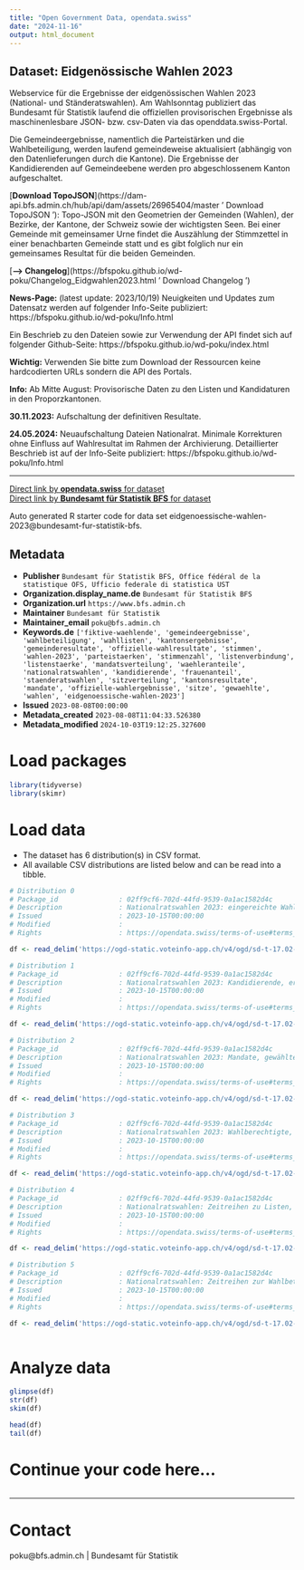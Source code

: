 ```yaml
---
title: "Open Government Data, opendata.swiss"
date: "2024-11-16"
output: html_document
---
```


## Dataset: Eidgenössische Wahlen 2023

Webservice für die Ergebnisse der eidgenössischen Wahlen 2023 (National- und Ständeratswahlen). Am Wahlsonntag publiziert das Bundesamt für Statistik laufend die offiziellen provisorischen Ergebnisse als maschinenlesbare JSON- bzw. csv-Daten via das openddata.swiss-Portal.

Die Gemeindeergebnisse, namentlich die Parteistärken und die Wahlbeteiligung, werden laufend gemeindeweise aktualisiert (abhängig von den Datenlieferungen durch die Kantone). Die Ergebnisse der Kandidierenden auf Gemeindeebene werden pro abgeschlossenem Kanton aufgeschaltet.

[__Download TopoJSON__](https://dam-api.bfs.admin.ch/hub/api/dam/assets/26965404/master ' Download TopoJSON '): Topo-JSON mit den Geometrien der Gemeinden (Wahlen), der Bezirke, der Kantone, der Schweiz sowie der wichtigsten Seen. Bei einer Gemeinde mit gemeinsamer Urne findet die Auszählung der Stimmzettel in einer benachbarten Gemeinde statt und es gibt folglich nur ein gemeinsames Resultat für die beiden Gemeinden.

[__--> Changelog__](https://bfspoku.github.io/wd-poku/Changelog_Eidgwahlen2023.html ' Download Changelog ')

__News-Page:__ (latest update: 2023/10/19) Neuigkeiten und Updates zum Datensatz werden auf folgender Info-Seite publiziert:
https://bfspoku.github.io/wd-poku/Info.html

Ein Beschrieb zu den Dateien sowie zur Verwendung der API findet sich auf folgender Github-Seite:
https://bfspoku.github.io/wd-poku/index.html

__Wichtig:__ Verwenden Sie bitte zum Download der Ressourcen keine hardcodierten URLs sondern die API des Portals.

__Info:__ Ab Mitte August: Provisorische Daten zu den Listen und Kandidaturen in den Proporzkantonen.

__30.11.2023:__ Aufschaltung der definitiven Resultate.

__24.05.2024:__ Neuaufschaltung Dateien Nationalrat. Minimale Korrekturen ohne Einfluss auf Wahlresultat im Rahmen der Archivierung. Detaillierter Beschrieb ist auf der Info-Seite publiziert:
https://bfspoku.github.io/wd-poku/Info.html

---

[Direct link by **opendata.swiss** for dataset](https://opendata.swiss/de/dataset/eidg-wahlen-2023)<br>
[Direct link by **Bundesamt für Statistik BFS** for dataset](https://www.bfs.admin.ch/bfs/de/home/statistiken/politik/wahlen.html)

Auto generated R starter code for data set eidgenoessische-wahlen-2023@bundesamt-fur-statistik-bfs.

## Metadata

- **Publisher** `Bundesamt für Statistik BFS, Office fédéral de la statistique OFS, Ufficio federale di statistica UST`
- **Organization.display_name.de** `Bundesamt für Statistik BFS`
- **Organization.url** `https://www.bfs.admin.ch`
- **Maintainer** `Bundesamt für Statistik`
- **Maintainer_email** `poku@bfs.admin.ch`
- **Keywords.de** `['fiktive-waehlende', 'gemeindeergebnisse', 'wahlbeteiligung', 'wahllisten', 'kantonsergebnisse', 'gemeinderesultate', 'offizielle-wahlresultate', 'stimmen', 'wahlen-2023', 'parteistaerken', 'stimmenzahl', 'listenverbindung', 'listenstaerke', 'mandatsverteilung', 'waehleranteile', 'nationalratswahlen', 'kandidierende', 'frauenanteil', 'staenderatswahlen', 'sitzverteilung', 'kantonsresultate', 'mandate', 'offizielle-wahlergebnisse', 'sitze', 'gewaehlte', 'wahlen', 'eidgenoessische-wahlen-2023']`
- **Issued** `2023-08-08T00:00:00`
- **Metadata_created** `2023-08-08T11:04:33.526380`
- **Metadata_modified** `2024-10-03T19:12:25.327600`


# Load packages

```r

library(tidyverse)
library(skimr)

```

# Load data

-   The dataset has 6 distribution(s) in CSV format.
-   All available CSV distributions are listed below and can be read into a tibble.

```r

# Distribution 0
# Package_id               : 02ff9cf6-702d-44fd-9539-0a1ac1582d4c
# Description              : Nationalratswahlen 2023: eingereichte Wahllisten, Listenverbindungen, erhaltene Stimmen, Listenstärke und Mandate (Kantone).
# Issued                   : 2023-10-15T00:00:00
# Modified                 : 
# Rights                   : https://opendata.swiss/terms-of-use#terms_by

df <- read_delim('https://ogd-static.voteinfo-app.ch/v4/ogd/sd-t-17.02-NRW2023-listen-appendix.csv')

# Distribution 1
# Package_id               : 02ff9cf6-702d-44fd-9539-0a1ac1582d4c
# Description              : Nationalratswahlen 2023: Kandidierende, erhaltene Stimmen und Status (gewählt/nicht gewählt) (Kantone, Gemeinden)
# Issued                   : 2023-10-15T00:00:00
# Modified                 : 
# Rights                   : https://opendata.swiss/terms-of-use#terms_by

df <- read_delim('https://ogd-static.voteinfo-app.ch/v4/ogd/sd-t-17.02-NRW2023-kandidierende-appendix.csv')

# Distribution 2
# Package_id               : 02ff9cf6-702d-44fd-9539-0a1ac1582d4c
# Description              : Nationalratswahlen 2023: Mandate, gewählte Frauen und Männer, Parteistärke sowie Veränderung zu den letzten Wahlen und stärkste Partei (Schweiz, Kantone, Gemeinden).
# Issued                   : 2023-10-15T00:00:00
# Modified                 : 
# Rights                   : https://opendata.swiss/terms-of-use#terms_by

df <- read_delim('https://ogd-static.voteinfo-app.ch/v4/ogd/sd-t-17.02-NRW2023-parteien-appendix.csv')

# Distribution 3
# Package_id               : 02ff9cf6-702d-44fd-9539-0a1ac1582d4c
# Description              : Nationalratswahlen 2023: Wahlberechtigte, Wählende, Wahlbeteiligung und Veränderung der Wahlbeteiligung (Schweiz, Kantone, Gemeinden).
# Issued                   : 2023-10-15T00:00:00
# Modified                 : 
# Rights                   : https://opendata.swiss/terms-of-use#terms_by

df <- read_delim('https://ogd-static.voteinfo-app.ch/v4/ogd/sd-t-17.02-NRW2023-wahlbeteiligung-appendix.csv')

# Distribution 4
# Package_id               : 02ff9cf6-702d-44fd-9539-0a1ac1582d4c
# Description              : Nationalratswahlen: Zeitreihen zu Listen, Kandidierenden, Parteistärken, Mandaten, gewählten Frauen und Männern, stärkste Partei (Schweiz, Kantone).
# Issued                   : 2023-10-15T00:00:00
# Modified                 : 
# Rights                   : https://opendata.swiss/terms-of-use#terms_by

df <- read_delim('https://ogd-static.voteinfo-app.ch/v4/ogd/sd-t-17.02-NRW2023-zeitreihen-parteien-appendix.csv')

# Distribution 5
# Package_id               : 02ff9cf6-702d-44fd-9539-0a1ac1582d4c
# Description              : Nationalratswahlen: Zeitreihen zur Wahlbeteiligung und zum Frauenanteil in % (Schweiz, Kantone).
# Issued                   : 2023-10-15T00:00:00
# Modified                 : 
# Rights                   : https://opendata.swiss/terms-of-use#terms_by

df <- read_delim('https://ogd-static.voteinfo-app.ch/v4/ogd/sd-t-17.02-NRW2023-zeitreihen-frauen-beteiligung-appendix.csv')



```

# Analyze data

```r

glimpse(df)
str(df)
skim(df)

head(df)
tail(df)

```

# Continue your code here...

```r

```

------------------------------------------------------------------------

# Contact

poku@bfs.admin.ch | Bundesamt für Statistik
